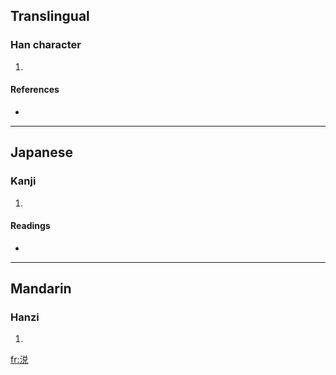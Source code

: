 {{also|涗}}
==Translingual==

===Han character===
{{Han char|rn=85|rad=水|as=07|sn=10|four=|canj=水金口山 (ECRU), X水金口山 (XECRU)}}

# {{defn|Han|sort=水07}}

====References====
* {{Han ref|kx=0627.311|hdz=31633.040|uh=6D9A|ud=28058}}

----

==Japanese==

===Kanji===
{{ja-kanji|grade=|rs=水07}}

# {{defn|Japanese}}

====Readings====
* {{ja-readings|on=[[せい]] (sei), [[せつ]] (setsu), [[せち]] (sechi)|kun=[[ぬるまゆ]] (nurumayu)}}

----

==Mandarin==

===Hanzi===
{{cmn-hanzi|pin=[[shuì]] ([[shui4]])|wg=shui<sup>4</sup>}}

# {{defn|Mandarin}}

[[fr:涚]]